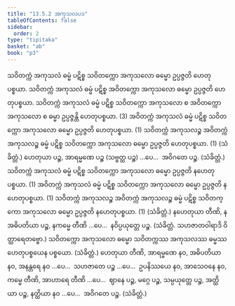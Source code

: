 ```yaml
---
title: "13.5.2 အကုသလပဒ"
tableOfContents: false
sidebar:
  order: 2
type: "tipitaka"
basket: "ab"
book: "p3"
---
```



<DynamicBreadcrumb />

<Division number="27" book="p3" e="ch" v="39" p="434">

<Paragraph number="2434" book="p3">
သဝိတက္ကံ အကုသလံ ဓမ္မံ ပဋိစ္စ သဝိတက္ကော အကုသလော ဓမ္မော ဥပ္ပဇ္ဇတိ ဟေတုပစ္စယာ. သဝိတက္ကံ အကုသလံ ဓမ္မံ ပဋိစ္စ အဝိတက္ကော အကုသလော ဓမ္မော ဥပ္ပဇ္ဇတိ ဟေတုပစ္စယာ. သဝိတက္ကံ အကုသလံ ဓမ္မံ ပဋိစ္စ သဝိတက္ကော အကုသလော စ အဝိတက္ကော အကုသလော စ ဓမ္မာ ဥပ္ပဇ္ဇန္တိ ဟေတုပစ္စယာ. (3)
</Paragraph>

<Paragraph number="2435" book="p3">
အဝိတက္ကံ အကုသလံ ဓမ္မံ ပဋိစ္စ သဝိတက္ကော အကုသလော ဓမ္မော ဥပ္ပဇ္ဇတိ ဟေတုပစ္စယာ. (1)
</Paragraph>

<Paragraph number="2436" book="p3">
သဝိတက္ကံ အကုသလဉ္စ အဝိတက္ကံ အကုသလဉ္စ ဓမ္မံ ပဋိစ္စ သဝိတက္ကော အကုသလော ဓမ္မော ဥပ္ပဇ္ဇတိ ဟေတုပစ္စယာ. (1) (သံခိတ္တံ.)
</Paragraph>

</Division>
<Division number="28" book="p3" e="ch" v="39" p="435">

<Paragraph number="2437" book="p3">
ဟေတုယာ ပဉ္စ, အာရမ္မဏေ ပဉ္စ (သဗ္ဗတ္ထ ပဉ္စ) …ပေ…  အဝိဂတေ ပဉ္စ. (သံခိတ္တံ.)
</Paragraph>

</Division>
<Division number="29" book="p3" e="ch" v="39" p="435">

<Paragraph number="2438" book="p3">
သဝိတက္ကံ အကုသလံ ဓမ္မံ ပဋိစ္စ သဝိတက္ကော အကုသလော ဓမ္မော ဥပ္ပဇ္ဇတိ နဟေတုပစ္စယာ. (1)
</Paragraph>

<Paragraph number="2439" book="p3">
အဝိတက္ကံ အကုသလံ ဓမ္မံ ပဋိစ္စ သဝိတက္ကော အကုသလော ဓမ္မော ဥပ္ပဇ္ဇတိ နဟေတုပစ္စယာ. (1)
</Paragraph>

<Paragraph number="2440" book="p3">
သဝိတက္ကံ အကုသလဉ္စ အဝိတက္ကံ အကုသလဉ္စ ဓမ္မံ ပဋိစ္စ သဝိတက္ကော အကုသလော ဓမ္မော ဥပ္ပဇ္ဇတိ နဟေတုပစ္စယာ. (1) (သံခိတ္တံ.)
</Paragraph>

</Division>
<Division number="30" book="p3" e="ch" v="39" p="435">

<Paragraph number="2441" book="p3">
နဟေတုယာ တီဏိ, နအဓိပတိယာ ပဉ္စ, နကမ္မေ တီဏိ …ပေ…  နဝိပ္ပယုတ္တေ ပဉ္စ. (သံခိတ္တံ. သဟဇာတဝါရာဒိ ဝိတ္ထာရေတဗ္ဗော.)
</Paragraph>

</Division>
<Division number="31" book="p3" e="ch" v="39" p="435">

<Paragraph number="2442" book="p3">
သဝိတက္ကော အကုသလော ဓမ္မော သဝိတက္ကဿ အကုသလဿ ဓမ္မဿ ဟေတုပစ္စယေန ပစ္စယော. (သံခိတ္တံ.)
</Paragraph>

</Division>
<Division number="32" book="p3" e="ch" v="39" p="435">

<Paragraph number="2443" book="p3">
ဟေတုယာ တီဏိ, အာရမ္မဏေ နဝ, အဓိပတိယာ နဝ, အနန္တရေ နဝ …ပေ…  သဟဇာတေ ပဉ္စ …ပေ…  ဥပနိဿယေ နဝ, အာသေဝနေ နဝ, ကမ္မေ တီဏိ, အာဟာရေ တီဏိ …ပေ…  ဈာနေ ပဉ္စ, မဂ္ဂေ ပဉ္စ, သမ္ပယုတ္တေ ပဉ္စ, အတ္ထိယာ ပဉ္စ, နတ္ထိယာ နဝ …ပေ…  အဝိဂတေ ပဉ္စ. (သံခိတ္တံ.)
</Paragraph>
</Division>